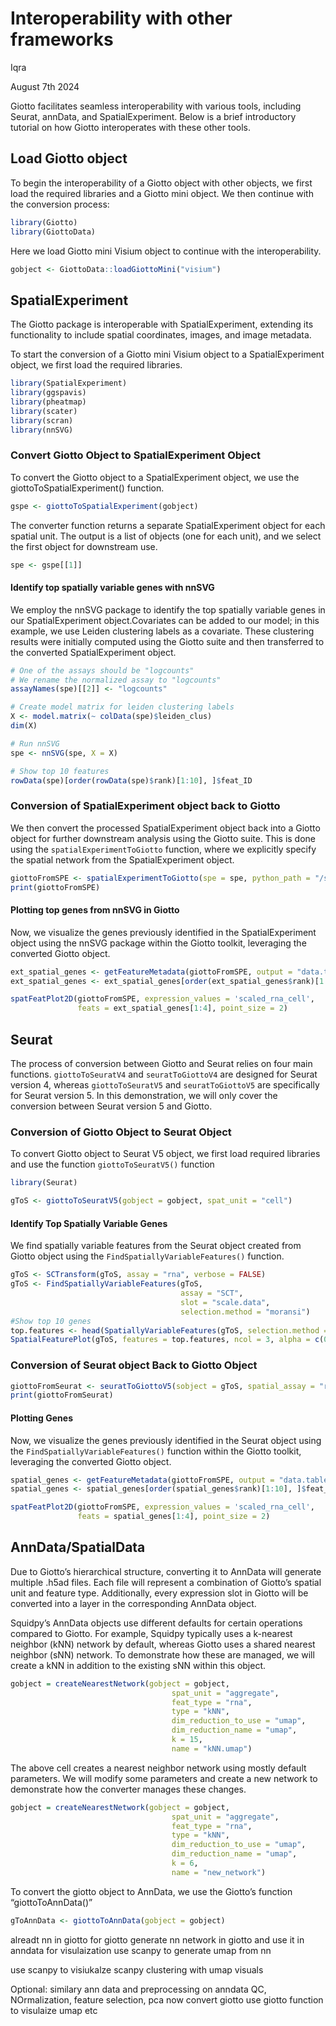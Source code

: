 # Interoperability with other frameworks

Iqra

August 7th 2024

Giotto facilitates seamless interoperability with various tools, including Seurat, annData, and SpatialExperiment. Below is a brief introductory tutorial on how Giotto interoperates with these other tools.

## Load Giotto object
To begin the interoperability of a Giotto object with other objects, we first load the required libraries and a Giotto mini object. We then continue with the conversion process:

```r
library(Giotto)
library(GiottoData)
```
Here we load Giotto mini Visium object to continue with the interoperability.

```r
gobject <- GiottoData::loadGiottoMini("visium")
```

## SpatialExperiment
The Giotto package is interoperable with SpatialExperiment, extending its functionality to include spatial coordinates, images, and image metadata.

To start the conversion of a Giotto mini Visium object to a SpatialExperiment object, we first load the required libraries.

```r
library(SpatialExperiment)
library(ggspavis)
library(pheatmap)
library(scater)
library(scran)
library(nnSVG)
```

### Convert Giotto Object to SpatialExperiment Object
To convert the Giotto object to a SpatialExperiment object, we use the giottoToSpatialExperiment() function.

```r
gspe <- giottoToSpatialExperiment(gobject)
```

The converter function returns a separate SpatialExperiment object for each spatial unit. The output is a list of objects (one for each unit), and we select the first object for downstream use.

```r
spe <- gspe[[1]]
```

#### Identify top spatially variable genes with nnSVG
We employ the nnSVG package to identify the top spatially variable genes in our SpatialExperiment object.Covariates can be added to our model; in this example, we use Leiden clustering labels as a covariate. These clustering results were initially computed using the Giotto suite and then transferred to the converted SpatialExperiment object.

```r
# One of the assays should be "logcounts"
# We rename the normalized assay to "logcounts"
assayNames(spe)[[2]] <- "logcounts"

# Create model matrix for leiden clustering labels
X <- model.matrix(~ colData(spe)$leiden_clus)
dim(X)

# Run nnSVG
spe <- nnSVG(spe, X = X)

# Show top 10 features
rowData(spe)[order(rowData(spe)$rank)[1:10], ]$feat_ID
```

### Conversion of SpatialExperiment object back to Giotto
We then convert the processed SpatialExperiment object back into a Giotto object for further downstream analysis using the Giotto suite. This is done using the `spatialExperimentToGiotto` function, where we explicitly specify the spatial network from the SpatialExperiment object.

```r
giottoFromSPE <- spatialExperimentToGiotto(spe = spe, python_path = "/share/pkg.7/python3/3.8.3/install/bin/python", sp_network = "Delaunay_network")
print(giottoFromSPE)
```

#### Plotting top genes from nnSVG in Giotto 
Now, we visualize the genes previously identified in the SpatialExperiment object using the nnSVG package within the Giotto toolkit, leveraging the converted Giotto object.

```r
ext_spatial_genes <- getFeatureMetadata(giottoFromSPE, output = "data.table")
ext_spatial_genes <- ext_spatial_genes[order(ext_spatial_genes$rank)[1:10], ]$feat_ID

spatFeatPlot2D(giottoFromSPE, expression_values = 'scaled_rna_cell',
               feats = ext_spatial_genes[1:4], point_size = 2)
```

## Seurat

The process of conversion between Giotto and Seurat relies on four main functions. `giottoToSeuratV4` and `seuratToGiottoV4` are designed for Seurat version 4, whereas `giottoToSeuratV5` and `seuratToGiottoV5` are specifically for Seurat version 5. In this demonstration, we will only cover the conversion between Seurat version 5 and Giotto. 

### Conversion of Giotto Object to Seurat Object

To convert Giotto object to Seurat V5 object, we first load required libraries and use the function `giottoToSeuratV5()` function 
```r
library(Seurat)
```

```r
gToS <- giottoToSeuratV5(gobject = gobject, spat_unit = "cell")
```

#### Identify Top Spatially Variable Genes 
We find spatially variable features from the Seurat object created from Giotto object using the `FindSpatiallyVariableFeatures()` function.

```r
gToS <- SCTransform(gToS, assay = "rna", verbose = FALSE)
gToS <- FindSpatiallyVariableFeatures(gToS, 
                                      assay = "SCT", 
                                      slot = "scale.data", 
                                      selection.method = "moransi")
#Show top 10 genes
top.features <- head(SpatiallyVariableFeatures(gToS, selection.method = "moransi"), 6)
SpatialFeaturePlot(gToS, features = top.features, ncol = 3, alpha = c(0.1, 1))
```

### Conversion of Seurat object Back to Giotto Object

```r
giottoFromSeurat <- seuratToGiottoV5(sobject = gToS, spatial_assay = "rna")
print(giottoFromSeurat)
```

#### Plotting Genes
Now, we visualize the genes previously identified in the Seurat object using the `FindSpatiallyVariableFeatures()` function within the Giotto toolkit, leveraging the converted Giotto object.

```r
spatial_genes <- getFeatureMetadata(giottoFromSPE, output = "data.table")
spatial_genes <- spatial_genes[order(spatial_genes$rank)[1:10], ]$feat_ID

spatFeatPlot2D(giottoFromSPE, expression_values = 'scaled_rna_cell',
               feats = spatial_genes[1:4], point_size = 2)
```
## AnnData/SpatialData

Due to Giotto's hierarchical structure, converting it to AnnData will generate multiple .h5ad files. Each file will represent a combination of Giotto's spatial unit and feature type. Additionally, every expression slot in Giotto will be converted into a layer in the corresponding AnnData object.

Squidpy’s AnnData objects use different defaults for certain operations compared to Giotto. For example, Squidpy typically uses a k-nearest neighbor (kNN) network by default, whereas Giotto uses a shared nearest neighbor (sNN) network. To demonstrate how these are managed, we will create a kNN in addition to the existing sNN within this object.
```r
gobject = createNearestNetwork(gobject = gobject,
                                    spat_unit = "aggregate",
                                    feat_type = "rna",
                                    type = "kNN",
                                    dim_reduction_to_use = "umap",
                                    dim_reduction_name = "umap",
                                    k = 15,
                                    name = "kNN.umap")

```
The above cell creates a nearest neighbor network using mostly default parameters. We will modify some parameters and create a new network to demonstrate how the converter manages these changes.

```r
gobject = createNearestNetwork(gobject = gobject,
                                    spat_unit = "aggregate",
                                    feat_type = "rna",
                                    type = "kNN",
                                    dim_reduction_to_use = "umap",
                                    dim_reduction_name = "umap",
                                    k = 6,
                                    name = "new_network")
```

To convert the giotto object to AnnData, we use the Giotto's function "giottoToAnnData()"

```r
gToAnnData <- giottoToAnnData(gobject = gobject)
```
alreadt nn in giotto
for giotto
generate nn network in giotto and use it in anndata for visulaization
 use scanpy to generate umap from nn
 
 use scanpy to visiukalze scanpy
 clustering with umap visuals 
 
 Optional:
 similary ann data and preprocessing on anndata
  QC, NOrmalization, feature selection, pca
  now convert giotto 
  use giotto function to visulaize umap etc


